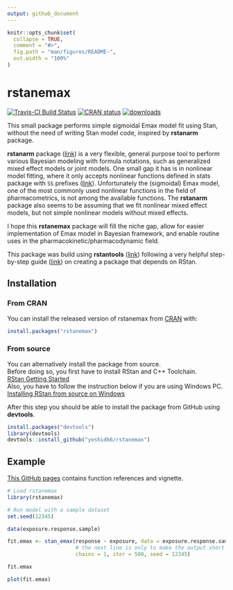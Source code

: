 ```yaml
---
output: github_document
---
```


<!-- README.md is generated from README.Rmd. Please edit that file -->

```r
knitr::opts_chunk$set(
  collapse = TRUE,
  comment = "#>",
  fig.path = "man/figures/README-",
  out.width = "100%"
)
```
# rstanemax

[![Travis-CI Build Status](https://travis-ci.org/yoshidk6/rstanemax.svg?branch=master)](https://travis-ci.org/yoshidk6/rstanemax)
[![CRAN status](https://www.r-pkg.org/badges/version/rstanemax)](https://cran.r-project.org/package=rstanemax)
[![downloads](https://cranlogs.r-pkg.org/badges/grand-total/rstanemax)](https://CRAN.R-project.org/package=rstanemax)


This small package performs simple sigmoidal Emax model fit using Stan, without the need of writing Stan model code, inspired by __rstanarm__ package.

__rstanarm__ package ([link](https://mc-stan.org/users/interfaces/rstanarm)) is a very flexible, general purpose tool to perform various Bayesian modeling with formula notations, such as generalized mixed effect models or joint models.
One small gap it has is in nonlinear model fitting, where it only accepts nonlinear functions defined in stats package with `SS` prefixes ([link](http://mc-stan.org/rstanarm/articles/glmer.html#relationship-to-nlmer)). 
Unfortunately the (sigmoidal) Emax model, one of the most commonly used nonlinear functions in the field of pharmacometrics, is not among the available functions.
The __rstanarm__ package also seems to be assuming that we fit nonlinear mixed effect models, but not simple nonlinear models without mixed effects. 

I hope this __rstanemax__ package will fill the niche gap, allow for easier implementation of Emax model in Bayesian framework, and enable routine uses in the pharmacokinetic/pharmacodynamic field.

This package was build using __rstantools__ ([link](https://mc-stan.org/rstantools/)) following a very helpful step-by-step guide ([link](https://mc-stan.org/rstantools/articles/minimal-rstan-package.html)) on creating a package that depends on RStan. 


## Installation

### From CRAN

You can install the released version of rstanemax from [CRAN](https://CRAN.R-project.org) with:

``` r
install.packages("rstanemax")
```

### From source

You can alternatively install the package from source.  
Before doing so, you first have to install RStan and C++ Toolchain.  
[RStan Getting Started](https://github.com/stan-dev/rstan/wiki/RStan-Getting-Started)  
Also, you have to follow the instruction below if you are using Windows PC.  
[Installing RStan from source on Windows](https://github.com/stan-dev/rstan/wiki/Installing-RStan-from-source-on-Windows)  

After this step you should be able to install the package from GitHub using __devtools__.

``` r
install.packages("devtools")
library(devtools)
devtools::install_github("yoshidk6/rstanemax")
```

## Example

[This GitHub pages](https://yoshidk6.github.io/rstanemax) contains function references and vignette.

```r
# Load rstanemax
library(rstanemax)

# Run model with a sample dataset
set.seed(12345)

data(exposure.response.sample)

fit.emax <- stan_emax(response ~ exposure, data = exposure.response.sample,
                      # the next line is only to make the output short
                      chains = 1, iter = 500, seed = 12345)
```

```r
fit.emax
```

```r
plot(fit.emax)
```


